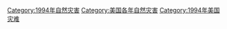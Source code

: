 [[Category:1994年自然灾害|Category:1994年自然灾害]]
[[Category:美国各年自然灾害|Category:美国各年自然灾害]]
[[Category:1994年美国灾难|Category:1994年美国灾难]]